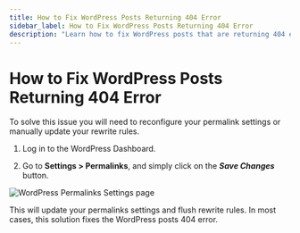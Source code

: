 ```yaml
---
title: How to Fix WordPress Posts Returning 404 Error
sidebar_label: How to Fix WordPress Posts Returning 404 Error
description: "Learn how to fix WordPress posts that are returning 404 errors by reconfiguring permalink settings or updating rewrite rules."  
---
```


# How to Fix WordPress Posts Returning 404 Error

To solve this issue you will need to reconfigure your permalink settings or manually update your rewrite rules.

1. Log in to the WordPress Dashboard.

2. Go to **Settings > Permalinks**, and simply click on the ***Save Changes*** button.

![WordPress Permalinks Settings page](/img/wordpress-fixes/permalink-settings.png)

This will update your permalinks settings and flush rewrite rules. In most cases, this solution fixes the WordPress posts 404 error.